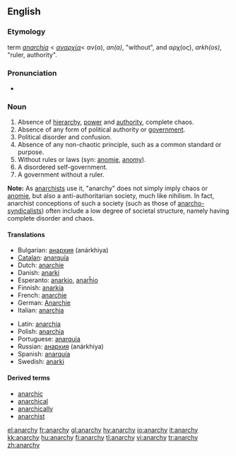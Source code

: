 ==English==
{{wikipedia}}
===Etymology===
{{NL.}} term ''[[anarchia]]'' < {{Gr.}} ''[[αναρχία]]''< &alpha;&nu;(&alpha;), ''an(a)'', "without", and &alpha;&rho;&chi;(&omicron;&sigmaf;), ''arkh(os)'', "ruler, authority".

===Pronunciation===
*{{IPA|/ˈænərki/}}

===Noun===
{{en-noun|anarchies|-}}

# Absence of [[hierarchy]], [[power]] and [[authority]], complete chaos.
# Absence of any form of political authority or [[government]].
# Political disorder and confusion.
# Absence of any non-chaotic principle, such as a common standard or purpose.
# Without rules or laws (syn: [[anomie]], [[anomy]]).
# A disordered self-government.
# A government without a ruler.

'''Note:'''  As [[w:Anarchism|anarchists]] use it, "anarchy" does not simply imply chaos or [[anomie]], but also a anti-authoritarian society, much like nihilism.  In fact, anarchist conceptions of such a society (such as those of [[w:Anarcho-syndicalism | anarcho-syndicalists]]) often include a low degree of societal structure, namely having complete disorder and chaos.

====Translations====
{{trans-top|anarchy}}
*Bulgarian: [[анархия]] (anárkhiya) {{f}} {{l}}
*[[Catalan]]: [[anarquía]] {{f}}
*Dutch: [[anarchie]] {{f}}
*Danish: [[anarki]]
*Esperanto: [[anarkio]], [[anarĥio]]
*Finnish: [[anarkia]]
*French: [[anarchie]] {{f}}
*German: [[Anarchie]] {{f}}
*Italian: [[anarchia]] {{f}}
{{trans-mid}}
*Latin: [[anarchia]] {{f}}
*Polish: [[anarchia]] {{f}}
*Portuguese: [[anarquia]] {{f}}
*Russian: [[анархия]] (anárkhiya) {{f}}
*Spanish: [[anarquía]] {{f}}
*Swedish: [[anarki]]
{{trans-bottom}}

====Derived terms====
*[[anarchic]]
*[[anarchical]]
*[[anarchically]]
*[[anarchist]]

[[el:anarchy]]
[[fr:anarchy]]
[[gl:anarchy]]
[[hy:anarchy]]
[[io:anarchy]]
[[it:anarchy]]
[[kk:anarchy]]
[[hu:anarchy]]
[[fi:anarchy]]
[[tl:anarchy]]
[[vi:anarchy]]
[[tr:anarchy]]
[[zh:anarchy]]